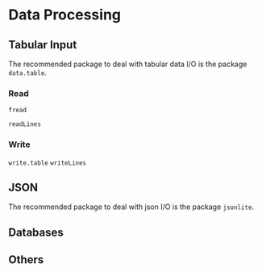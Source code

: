# Data Processing {#process}

## Tabular Input

The recommended package to deal with tabular data I/O is the package `data.table`.

### Read

`fread`

`readLines`

### Write

`write.table`
`writeLines`


## JSON

The recommended package to deal with json I/O is the package `jsonlite`.

## Databases

## Others



